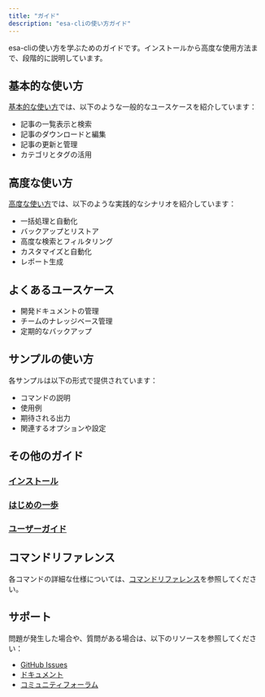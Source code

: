 ```yaml
---
title: "ガイド"
description: "esa-cliの使い方ガイド"
---
```


esa-cliの使い方を学ぶためのガイドです。インストールから高度な使用方法まで、段階的に説明しています。

## 基本的な使い方

[基本的な使い方](/guides/basic-usage/)では、以下のような一般的なユースケースを紹介しています：
- 記事の一覧表示と検索
- 記事のダウンロードと編集
- 記事の更新と管理
- カテゴリとタグの活用

## 高度な使い方

[高度な使い方](/guides/advanced-usage/)では、以下のような実践的なシナリオを紹介しています：
- 一括処理と自動化
- バックアップとリストア
- 高度な検索とフィルタリング
- カスタマイズと自動化
- レポート生成

## よくあるユースケース

- 開発ドキュメントの管理
- チームのナレッジベース管理
- 定期的なバックアップ

## サンプルの使い方

各サンプルは以下の形式で提供されています：
- コマンドの説明
- 使用例
- 期待される出力
- 関連するオプションや設定

## その他のガイド

### [インストール](/guides/installation)
### [はじめの一歩](/guides/first-steps)
### [ユーザーガイド](/guides/user-guide)

## コマンドリファレンス

各コマンドの詳細な仕様については、[コマンドリファレンス](/commands/)を参照してください。

## サポート

問題が発生した場合や、質問がある場合は、以下のリソースを参照してください：
- [GitHub Issues](https://github.com/your-username/esa-cli/issues)
- [ドキュメント](https://esa-cli.example.com/docs)
- [コミュニティフォーラム](https://community.esa-cli.example.com) 